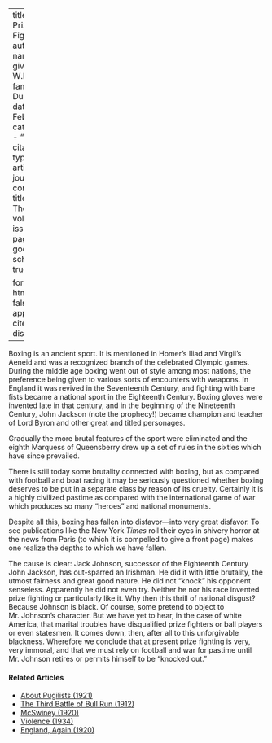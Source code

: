 
---
title: 'The Prize Fighter'
author:
  - name:
      given: W.E.B.
      family: Du Bois
date: Feb. 1914
categories: 
  - ""
citation: 
  type: article-journal
  container-title: The Crisis
  volume: 8
  issue: 4
  page: 181
google-scholar: true

format:
  html:
    toc: false
    appendix-cite-as: display
---



Boxing is an ancient sport. It is mentioned in Homer's Iliad and Virgil's
Aeneid and was a recognized branch of the celebrated Olympic games.
During the middle age boxing went out of style among most nations, the
preference being given to various sorts of encounters with weapons. In
England it was revived in the Seventeenth Century, and fighting with
bare fists became a national sport in the Eighteenth Century. Boxing
gloves were invented late in that century, and in the beginning of the
Nineteenth Century, John Jackson (note the prophecy!) became champion
and teacher of Lord Byron and other great and titled personages.

Gradually the more brutal features of the sport were eliminated and the
eighth Marquess of Queensberry drew up a set of rules in the sixties
which have since prevailed.

There is still today some brutality connected with boxing, but as
compared with football and boat racing it may be seriously questioned
whether boxing deserves to be put in a separate class by reason of its
cruelty. Certainly it is a highly civilized pastime as compared with the international game of war which produces so many "heroes" and national monuments.

Despite all this, boxing has fallen into disfavor---into very great
disfavor. To see publications like the New York *Times* roll their eyes
in shivery horror at the news from Paris (to which it is compelled to
give a front page) makes one realize the depths to which we have fallen.

The cause is clear: Jack Johnson, successor of the Eighteenth Century
John Jackson, has out-sparred an Irishman. He did it with little
brutality, the utmost fairness and great good nature. He did not "knock"
his opponent senseless. Apparently he did not even try. Neither he nor
his race invented prize fighting or particularly like it. Why then this
thrill of national disgust? Because Johnson is black. Of course, some
pretend to object to Mr. Johnson's character. But we have yet to hear,
in the case of white America, that marital troubles have disqualified
prize fighters or ball players or even statesmen. It comes down, then,
after all to this unforgivable blackness. Wherefore we conclude that at
present prize fighting is very, very immoral, and that we must rely on
football and war for pastime until Mr. Johnson retires or permits
himself to be "knocked out."

<!-- Similar articles start here -->
<div  class="clear-wrap"></div>

#### Related Articles

* [About Pugilists (1921)](/Volumes/22/05/about_pugilists.html)
* [The Third Battle of Bull Run (1912)](/Volumes/04/03/third_battle_of_bull_run.html)
* [McSwiney (1920)](/Volumes/21/02/mcswiney.html)
* [Violence (1934)](/Volumes/41/05/violence.html)
* [England, Again (1920)](/Volumes/19/05/england_again.html)

<!-- Similar articles end here -->